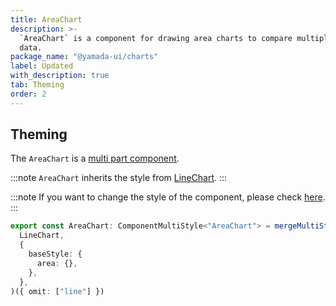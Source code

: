 ```yaml
---
title: AreaChart
description: >-
  `AreaChart` is a component for drawing area charts to compare multiple sets of
  data.
package_name: "@yamada-ui/charts"
label: Updated
with_description: true
tab: Theming
order: 2
---
```


## Theming

The `AreaChart` is a [multi part component](/styled-system/theming/component-styles#multi-part-components).

:::note
`AreaChart` inherits the style from [LineChart](/components/data-display/line-chart).
:::

:::note
If you want to change the style of the component, please check [here](/styled-system/theming/customize-theme#changing-the-style-of-components).
:::

```ts
export const AreaChart: ComponentMultiStyle<"AreaChart"> = mergeMultiStyle(
  LineChart,
  {
    baseStyle: {
      area: {},
    },
  },
)({ omit: ["line"] })
```
